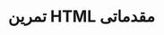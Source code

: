 ---
title: تمرین HTML مقدماتی
description: ادامه HTML و کار در خانه
sidebar:
  # Set a custom label for the link
#   label: Custom sidebar label
  # Set a custom order for the link (lower numbers are displayed higher up)
  order: 2
  # Add a badge to the link
  badge:
    text: تکلیف
    variant: note
---